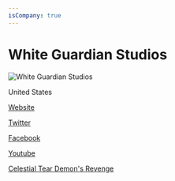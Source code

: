```yaml
---
isCompany: true
---
```


# White Guardian Studios

![White Guardian Studios](https://whiteguardianstudios.com/wp-content/uploads/2019/11/HeaderImage.png)

<Location>

United States

</Location>

<Website>

[Website](https://whiteguardianstudios.com)

[Twitter](https://twitter.com/WhiteGuardianst)

[Facebook](https://facebook.com/WhiteGuardianStudios)

[Youtube](http://youtube.com/user/yinyamina)

</Website>

<Games>

[Celestial Tear Demon's Revenge](http://demonsrevenge.com)

</Games>
